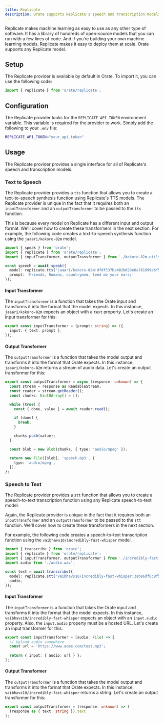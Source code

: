 ```yaml
---
title: Replicate
description: Orate supports Replicate's speech and transcription models.
---
```



Replicate makes machine learning as easy to use as any other type of software. It has a library of hundreds of open-source models that you can run with a few lines of code. And if you’re building your own machine learning models, Replicate makes it easy to deploy them at scale. Orate supports any Replicate model.

## Setup

The Replicate provider is available by default in Orate. To import it, you can use the following code:

```ts
import { replicate } from 'orate/replicate';
```

## Configuration

The Replicate provider looks for the `REPLICATE_API_TOKEN` environment variable. This variable is required for the provider to work. Simply add the following to your `.env` file:

```bash
REPLICATE_API_TOKEN="your_api_token"
```

## Usage

The Replicate provider provides a single interface for all of Replicate's speech and transcription models.

### Text to Speech

The Replicate provider provides a `tts` function that allows you to create a text-to-speech synthesis function using Replicate's TTS models. The Replicate provider is unique in the fact that it requires both an `inputTransformer` and an `outputTransformer` to be passed to the `tts` function.

This is because every model on Replicate has a different input and output format. We'll cover how to create these transformers in the next section. For example, the following code creates a text-to-speech synthesis function using the `jaaari/kokoro-82m` model.

```ts
import { speak } from 'orate';
import { replicate } from 'orate/replicate';
import { inputTransformer, outputTransformer } from './kokoro-82m-utils';

const speech = await speak({
  model: replicate.tts('jaaari/kokoro-82m:dfdf537ba482b029e0a761699e6f55e9162cfd159270bfe0e44857caa5f275a6', inputTransformer, outputTransformer),
  prompt: 'Friends, Romans, countrymen, lend me your ears;'
});
```

#### Input Transformer

The `inputTransformer` is a function that takes the Orate input and transforms it into the format that the model expects. In this instance, `jaaari/kokoro-82m` expects an object with a `text` property. Let's create an input transformer for this:

```ts title="kokoro-82m-utils.ts"
export const inputTransformer = (prompt: string) => ({
  input: { text: prompt },
});
```

#### Output Transformer

The `outputTransformer` is a function that takes the model output and transforms it into the format that Orate expects. In this instance, `jaaari/kokoro-82m` returns a stream of audio data. Let's create an output transformer for this:

```ts title="kokoro-82m-utils.ts"
export const outputTransformer = async (response: unknown) => {
  const stream = response as ReadableStream;
  const reader = stream.getReader();
  const chunks: Uint8Array[] = [];

  while (true) {
    const { done, value } = await reader.read();

    if (done) {
      break;
    }

    chunks.push(value);
  }

  const blob = new Blob(chunks, { type: 'audio/mpeg' });

  return new File([blob], 'speech.mp3', {
    type: 'audio/mpeg',
  });
};
```

### Speech to Text

The Replicate provider provides a `stt` function that allows you to create a speech-to-text transcription function using any Replicate speech-to-text model.

Again, the Replicate provider is unique in the fact that it requires both an `inputTransformer` and an `outputTransformer` to be passed to the `stt` function. We'll cover how to create these transformers in the next section.

For example, the following code creates a speech-to-text transcription function using the `vaibhavs10/incredibly-fast-whisper` model.

```ts
import { transcribe } from 'orate';
import { replicate } from 'orate/replicate';
import { inputTransformer, outputTransformer } from './incredibly-fast-whisper-utils';
import audio from './audio.wav';

const text = await transcribe({
  model: replicate.stt('vaibhavs10/incredibly-fast-whisper:3ab86df6c8f54c11309d4d1f930ac292bad43ace52d10c80d87eb258b3c9f79c', inputTransformer, outputTransformer),
  audio,
});
```

#### Input Transformer

The `inputTransformer` is a function that takes the Orate input and transforms it into the format that the model expects. In this instance, `vaibhavs10/incredibly-fast-whisper` expects an object with an `input.audio` property. Also, the `input.audio` property must be a hosted URL. Let's create an input transformer for this:

```ts title="incredibly-fast-whisper-utils.ts"
export const inputTransformer = (audio: File) => {
  // Upload audio somewhere
  const url = 'https://www.acme.com/test.mp3';
  
  return { input: { audio: url } };
};
```

#### Output Transformer

The `outputTransformer` is a function that takes the model output and transforms it into the format that Orate expects. In this instance, `vaibhavs10/incredibly-fast-whisper` returns a string. Let's create an output transformer for this:

```ts title="incredibly-fast-whisper-utils.ts"
export const outputTransformer = (response: unknown) => (
  (response as { text: string }).text
);
```
